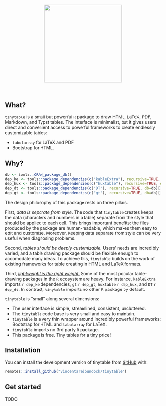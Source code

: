 
<p align="center">
<img src="man/figures/tinytable_logo.png" height = "250" class = "center">
</p>
<br>
<!-- badges: start -->
<!-- badges: end -->

## What?

`tinytable` is a small but powerful `R` package to draw HTML, LaTeX, PDF, Markdown, and Typst tables. The interface is minimalist, but it gives users direct and convenient access to powerful frameworks to create endlessly customizable tables: 

* `tabularray` for LaTeX and PDF 
* Bootstrap for HTML.

## Why?

```r
db <- tools::CRAN_package_db()
dep_ke <- tools::package_dependencies(c("kableExtra"), recursive=TRUE, db=db)[[1]] |> length()
dep_hux <- tools::package_dependencies(c("huxtable"), recursive=TRUE, db=db)[[1]] |> length()
dep_dt <- tools::package_dependencies(c("DT"), recursive=TRUE, db=db)[[1]] |> length()
dep_gt <- tools::package_dependencies(c("gt"), recursive=TRUE, db=db)[[1]] |> length()
```
The design philosophy of this package rests on three pillars.

First, _data is separate from style_. The code that `tinytable` creates keeps the data (characters and numbers in a table) separate from the style that should be applied to each cell. This brings important benefits: the files produced by the package are human-readable, which makes them easy to edit and customize. Moreover, keeping data separate from style can be very useful when diagnosing problems.

Second, _tables should be deeply customizable._ Users' needs are incredibly varied, and a table drawing package should be flexible enough to accomodate many ideas. To achieve this, `tinytable` builds on the work of existing frameworks for table creating in HTML and LaTeX formats.

Third, [_lightweight is the right weight._](https://www.tinyverse.org/) Some of the most popular table-drawing packages in the `R` ecosystem are heavy. For instance, `kableExtra` imports `r dep_ke` dependencies, `gt` `r dep_gt`, `huxtable` `r dep_hux`, and `DT` `r dep_dt`. In contrast, `tinytable` imports no other `R`  package by default.

`tinytable` is "small" along several dimensions:

* The user interface is simple, streamlined, consistent, uncluttered.
* The `tinytable` code base is very small and easy to maintain.
* `tinytable` is a very thin wrapper around incredibly powerful frameworks: Bootstrap for HTML and `tabularray` for LaTeX.
* `tinytable` imports no 3rd party `R` package. 
* This package is free. Tiny tables for a tiny price!

## Installation

You can install the development version of tinytable from [GitHub](https://github.com/) with:
``` r
remotes::install_github("vincentarelbundock/tinytable")
```


## Get started


TODO
